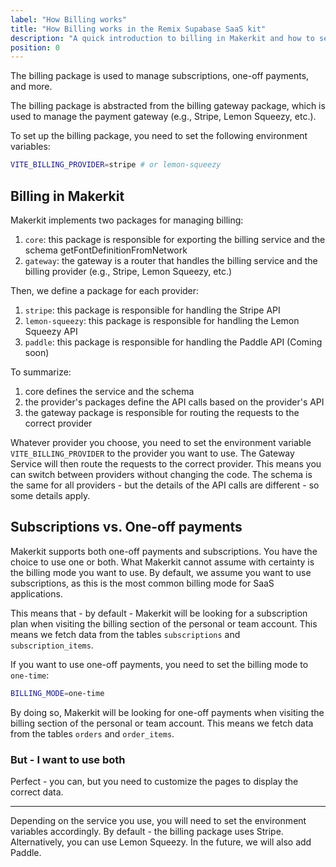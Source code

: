 ```yaml
---
label: "How Billing works"
title: "How Billing works in the Remix Supabase SaaS kit"
description: "A quick introduction to billing in Makerkit and how to set it up in the Remix Supabase SaaS kit"
position: 0
---
```



The billing package is used to manage subscriptions, one-off payments, and more.

The billing package is abstracted from the billing gateway package, which is used to manage the payment gateway (e.g., Stripe, Lemon Squeezy, etc.).

To set up the billing package, you need to set the following environment variables:

```bash
VITE_BILLING_PROVIDER=stripe # or lemon-squeezy
```

## Billing in Makerkit

Makerkit implements two packages for managing billing:

1. `core`: this package is responsible for exporting the billing service and the schema getFontDefinitionFromNetwork
2. `gateway`: the gateway is a router that handles the billing service and the billing provider (e.g., Stripe, Lemon Squeezy, etc.)

Then, we define a package for each provider:

1. `stripe`: this package is responsible for handling the Stripe API
2. `lemon-squeezy`: this package is responsible for handling the Lemon Squeezy API
3. `paddle`: this package is responsible for handling the Paddle API (Coming soon)

To summarize:

1. core defines the service and the schema
2. the provider's packages define the API calls based on the provider's API
3. the gateway package is responsible for routing the requests to the correct provider

Whatever provider you choose, you need to set the environment variable `VITE_BILLING_PROVIDER` to the provider you want to use. The Gateway Service will then route the requests to the correct provider. This means you can switch between providers without changing the code. The schema is the same for all providers - but the details of the API calls are different - so some details apply.

## Subscriptions vs. One-off payments

Makerkit supports both one-off payments and subscriptions. You have the choice to use one or both. What Makerkit cannot assume with certainty is the billing mode you want to use. By default, we assume you want to use subscriptions, as this is the most common billing mode for SaaS applications.

This means that - by default - Makerkit will be looking for a subscription plan when visiting the billing section of the personal or team account. This means we fetch data from the tables `subscriptions` and `subscription_items`.

If you want to use one-off payments, you need to set the billing mode to `one-time`:

```bash
BILLING_MODE=one-time
```

By doing so, Makerkit will be looking for one-off payments when visiting the billing section of the personal or team account. This means we fetch data from the tables `orders` and `order_items`.

### But - I want to use both

Perfect - you can, but you need to customize the pages to display the correct data.

---

Depending on the service you use, you will need to set the environment variables accordingly. By default - the billing package uses Stripe. Alternatively, you can use Lemon Squeezy. In the future, we will also add Paddle.